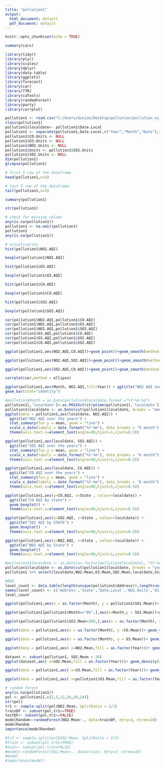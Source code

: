 ```yaml
---
title: "pollution1"
output:
  html_document: default
  pdf_document: default
---
```


```r
knitr::opts_chunk$set(echo = TRUE)
```

```r
summary(cars)
```

```r
library(tidyr)
library(plyr)
library(scales)
library(dplyr)
library(data.table)
library(ggplot2)
library(forecast)
library(car)
library(TTR)
library(caTools)
library(randomForest)
library(party)
library(corrplot)
```

```r
pollution1 <- read.csv("C:/Users/Gunjan/Desktop/pollution/pollution_us_2000_2016.csv")
class(pollution1)
pollution1$localdate<- pollution1$Date.Local
pollution1 <- separate(pollution1,Date.Local,c("Year","Month","Date"),sep = "-")
pollution1$CO.Units <- NULL
pollution1$O3.Units <- NULL
pollution1$NO2.Units <- NULL
pollution1$Units <- pollution1$SO2.Units
pollution1$SO2.Units <- NULL
dim(pollution1)
glimpse(pollution1)
```

```r
# first 5 row of the dataframe
head(pollution1,n=5)
```

```r
# last 5 row of the dataframe
tail(pollution1,n=5)
```

```r
summary(pollution1)
```

```r
str(pollution1)
```

```r
# check for missing values
any(is.na(pollution1))
pollution1 <- na.omit(pollution1)
pollution1
any(is.na(pollution1))
```

```r
# visualisation
hist(pollution1$NO2.AQI)
```

```r
boxplot(pollution1$NO2.AQI)
```

```r
hist(pollution1$O3.AQI)
```

```r
boxplot(pollution1$O3.AQI)
```

```r
hist(pollution1$CO.AQI)
```

```r
boxplot(pollution1$CO.AQI)
```

```r
hist(pollution1$SO2.AQI)
```

```r
boxplot(pollution1$SO2.AQI)
```

```r
cor(pollution1$NO2.AQI,pollution1$CO.AQI)
cor(pollution1$NO2.AQI,pollution1$O3.AQI)
cor(pollution1$NO2.AQI,pollution1$SO2.AQI)
cor(pollution1$O3.AQI,pollution1$CO.AQI)
cor(pollution1$O3.AQI,pollution1$SO2.AQI)
cor(pollution1$CO.AQI,pollution1$SO2.AQI)
```

```r
ggplot(pollution1,aes(NO2.AQI,CO.AQI))+geom_point()+geom_smooth(method = "lm")
```

```r
ggplot(pollution1,aes(NO2.AQI,SO2.AQI))+geom_point()+geom_smooth(method = "lm")
```

```r
ggplot(pollution1,aes(SO2.AQI,CO.AQI))+geom_point()+geom_smooth(method = "lm")
```

```r
corrplot(cor,method = ellipse)
```


```r
ggplot(pollution1,aes(Month, NO2.AQI,fill=Year)) + ggtitle("NO2 AQI over the years") +
geom_bar(stat="identity")
```

```r
#pollution$Month = as.Date(pollution$localdate,format ="%Y-%m-%d")
pollution1[,'localdate']<-as.POSIXct(strptime(pollution1[,'localdate'], "%Y-%m-%d"))
pollution1$localdate <- as.Date(cut(pollution1$localdate, breaks = "month"))
ggplot(data = pollution1,aes(localdate, NO2.AQI)) + 
  ggtitle("NO2 AQI over the years") +  
  stat_summary(fun.y = mean, geom = "line") + 
  scale_x_date(labels = date_format("%Y-%m"), date_breaks = "6 month") +
  theme(axis.text.x=element_text(angle=90,hjust=1,vjust=0.5))
```

```r
ggplot(pollution1,aes(localdate, SO2.AQI)) + 
  ggtitle("SO2 AQI over the years") + 
  stat_summary(fun.y = mean, geom = "line") + 
  scale_x_date(labels = date_format("%Y-%m"), date_breaks = "6 month") +
  theme(axis.text.x=element_text(angle=90,hjust=1,vjust=0.5))
```

```r
ggplot(pollution1,aes(localdate, CO.AQI)) + 
  ggtitle("CO AQI over the years") +  
  stat_summary(fun.y = mean, geom = "line") + 
  scale_x_date(labels = date_format("%Y-%m"), date_breaks = "6 month") +
  theme(axis.text.x=element_text(angle=90,hjust=1,vjust=0.5))
```

```r
ggplot(pollution1,aes(y=CO.AQI, x=State , colour=localdate)) +
  ggtitle("CO AQI by state") +
  geom_boxplot() +
  theme(axis.text.x=element_text(angle=90,hjust=1,vjust=0.5))
```

```r
ggplot(pollution1,aes(y=SO2.AQI, x=State , colour=localdate)) +
  ggtitle("SO2 AQI by STATE") +
  geom_boxplot()  +
  theme(axis.text.x=element_text(angle=90,hjust=1,vjust=0.5))
```

```r
ggplot(pollution1,aes(y=NO2.AQI, x=State , colour=localdate)) +
  ggtitle("NO2 AQI by State") +
  geom_boxplot()   +
  theme(axis.text.x=element_text(angle=90,hjust=1,vjust=0.5))
```

```r
#pollution1$localdate <- as.Date(as.factor(pollution$localdate), "%Y-%m-%d")
pollution1$localdate <- as.Date(cut(pollution1$localdate, breaks = "year"))
pollution1 %>% select(localdate,NO2.Mean,O3.Mean,SO2.Mean,localdate,State) %>% ggplot(aes(localdate))+geom_smooth(aes(y=log(NO2.Mean),colour="NO2_mean"))+geom_smooth(aes(y=log(O3.Mean),colour="O3.Mean"))+geom_smooth(aes(y=log(SO2.Mean),colour="SO2.Mean"))+labs(colour = "Compound", title="Gass change in time",ylab="log of measure")
```

```r
#EDA
level_count <- data.table(length(unique(pollution1$Address)),length(unique(pollution1$localdate)),length(unique(pollution1$State)),length(unique(pollution1$CO.Units)),length(unique(pollution1$O3.Units)),length(unique(pollution1$NO2.Units)),length(unique(pollution1$SO2.Units)))
names(level_count) <- c('Address','State','Date.Local','NO2.Units','O3.Units','SO2.Units','CO.Units')
level_count
```

```r
ggplot(pollution1,aes(x = as.factor(Month), y = pollution1$SO2.Mean))+ geom_violin(draw_quantiles=c(.25,.5,.75))+ ggtitle('Mean Daily SO2 per Month')
```
```r
ggplot(pollution1[pollution1$Month=="05",],aes(x=Month,y = SO2.Mean))+geom_violin()+geom_jitter()+ggtitle('May SO2 Mean Measurements')
```
```r
ggplot(pollution1[pollution1$SO2.Mean<300,],aes(x = as.factor(Month), y = SO2.Mean))+ geom_violin(draw_quantiles=c(.25,.5,.75))+ ggtitle('Mean Daily SO2 per Month (Outliers Excluded) ')
```


```r
ggplot(data = pollution1,aes(x = as.factor(Month), y =CO.Mean))+ geom_violin(draw_quantiles=c(.25,.5,.75))+ ggtitle('Mean Daily CO per Month')
```

```r
ggplot(data = pollution1,aes(x = as.factor(Month), y = O3.Mean))+ geom_violin(draw_quantiles=c(.25,.5,.75))+ ggtitle('Mean Daily O3 per Month')
```

```r
ggplot(data = pollution1,aes( x=NO2.Mean,fill = as.factor(Year)))+ geom_density(alpha = 0.5) + ggtitle('Yearly Distributions of Daily NO2 Measurements')
```

```r
dataset <- subset(pollution1, SO2.Mean < 30)
ggplot(dataset,aes( x=SO2.Mean,fill = as.factor(Year)))+ geom_density(alpha = 0.5) + ggtitle('Yearly Distributions of Daily SO2 Measurements')

```

```r
ggplot(data = pollution1,aes( x=CO.Mean,fill = as.factor(Year)))+ geom_density(alpha = 0.5) + ggtitle('Yearly Distributions of Daily CO Measurements')
```

```r
ggplot(data = pollution1,aes( x=pollution1$O3.Mean,fill = as.factor(Year)))+ geom_density(alpha = 0.5) + ggtitle('Yearly Distributions of Daily O3 Measurements')
```

```r
# random forest
any(is.na(pollution1))
pol <- pollution1[,c(2,3,12,16,20,24)]
str(pol)
tr1 <- sample.split(pol$NO2.Mean, SplitRatio = 2/3)
trainDF <- subset(pol,tr1==TRUE)
testDF<- subset(pol,tr1==FALSE)
modelRandom<-randomForest(NO2.Mean~., data=trainDF, mtry=3, ntree=10)
modelRandom
importance(modelRandom)
```
```r
#tr2 <- sample.split(pol$SO2.Mean, SplitRatio = 2/3)
#train <- subset(pol,tr2==TRUE)
#test<- subset(pol,tr2==FALSE)
#model<-randomForest(SO2.Mean~., data=train, mtry=3, ntree=10)
#model
#importance(model)
```


